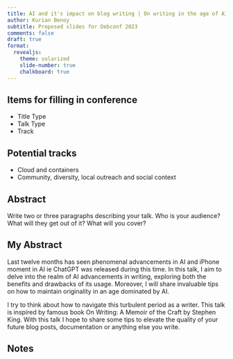 ```yaml
---
title: AI and it's impact on blog writing | On writing in the age of AI
author: Kurian Benoy
subtitle: Proposed slides for Debconf 2023
comments: false
draft: true
format:
  revealjs:
    theme: solarized
    slide-number: true
    chalkboard: true
---
```


## Items for filling in conference

- Title Type
- Talk Type
- Track

## Potential tracks

- Cloud and containers
- Community, diversity, local outreach and social context

## Abstract

Write two or three paragraphs describing your talk. Who is your audience? What will they get out of it? What will you cover?

## My Abstract

Last twelve months has seen phenomenal advancements in AI and iPhone moment in AI ie ChatGPT was released during this time. In this talk, I aim to delve into the realm of AI advancements in writing, exploring both the benefits and drawbacks of its usage. Moreover, I will share invaluable tips on how to maintain originality in an age dominated by AI.

I try to think about how to navigate this turbulent period as a writer. This talk is inspired by famous book On Writing: A Memoir of the Craft by Stephen King. With this talk I hope to share some tips to elevate the quality of your future blog posts, documentation or anything else you write.

## Notes
